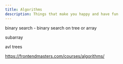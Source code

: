```yaml
---
title: Algorithms
description: Things that make you happy and have fun
---
```



binary search - binary search on tree or array

subarray

avl trees


https://frontendmasters.com/courses/algorithms/